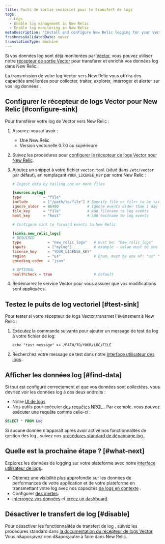 ```yaml
---
title: Puits de sortie vectoriel pour le transfert de logs
tags:
  - Logs
  - Enable log management in New Relic
  - Enable log monitoring in New Relic
metaDescription: 'Install and configure New Relic logging for your Vector output sink, so you can use our enhanced log management capabilities.'
freshnessValidatedDate: never
translationType: machine
---
```


Si vos données log sont déjà monitorées par [Vector](https://vector.dev/), vous pouvez utiliser notre [récepteur de sortie Vector](https://vector.dev/docs/reference/configuration/sinks/new_relic/) pour transférer et enrichir vos données log dans New Relic.

La transmission de votre log Vector vers New Relic vous offrira des <InlinePopover type="logs" />capacités améliorées pour collecter, traiter, explorer, interroger et alerter sur vos log données .

## Configurer le récepteur de logs Vector pour New Relic [#configure-sink]

Pour transférer votre log de Vector vers New Relic :

1. Assurez-vous d'avoir :

   * Une New Relic<InlinePopover type="licenseKey" />
   * Version vectorielle 0.7.0 ou supérieure

2. Suivez les procédures pour [configurer le récepteur de logs Vector pour New Relic](https://vector.dev/docs/reference/configuration/sinks/new_relic/).

3. Ajoutez un snippet à votre fichier `vector.toml` (situé dans `/etc/vector` par défaut), en remplaçant `YOUR_LICENSE_KEY` par votre New Relic <InlinePopover type="licenseKey" />:

   ```toml
   # Ingest data by tailing one or more files

   [sources.mylog]
   type          = "file"
   include       = ["/path/to/file"] # Specify file or files to be tailed
   ignore_older  = 86400             # Ignore events older than 1 day
   file_key      = "file"            # Add filename to log events
   host_key      = "host"            # Add hostname to log events

   # Configure sink to forward events to New Relic

   [sinks.new_relic_logs]
   # REQUIRED
   type            = "new_relic_logs"   # must be: "new_relic_logs"
   inputs          = ["mylog"]          # example - value must be one or more source IDs
   license_key     = "YOUR_LICENSE_KEY"
   region          = "us"               # Enum, must be one of: "us" "eu" depending on your New Relic account region
   encoding.codec  = "json"

   # OPTIONAL
   healthcheck = true                   # default
   ```

4. Redémarrez le service Vector pour vous assurer que vos modifications sont appliquées.

## Testez le puits de log vectoriel [#test-sink]

Pour tester si votre récepteur de logs Vector transmet l'événement à New Relic :

1. Exécutez la commande suivante pour ajouter un message de test de log à votre fichier de log:

   ```shell
   echo "test message" >> /PATH/TO/YOUR/LOG/FILE
   ```

2. Recherchez votre message de test dans notre [interface utilisateur des logs](https://one.newrelic.com/launcher/logger.log-launcher) .

## Afficher les données log [#find-data]

Si tout est configuré correctement et que vos données sont collectées, vous devriez voir les données log à ces deux endroits :

* Notre [UI de logs](https://one.newrelic.com/launcher/logger.log-launcher)
* Nos outils pour exécuter [des requêtes NRQL ](/docs/chart-builder/use-chart-builder/choose-data/use-advanced-nrql-mode-specify-data). Par exemple, vous pouvez exécuter une requête comme celle-ci :

```sql
SELECT * FROM Log
```

Si aucune donnée n'apparaît après avoir activé nos fonctionnalités de gestion des log , suivez nos [procédures standard de dépannage log ](/docs/logs/log-management/troubleshooting/no-log-data-appears-ui/).

<InstallFeedback />

## Quelle est la prochaine étape ? [#what-next]

Explorez les données de logging sur votre plateforme avec notre [interface utilisateur de logs](/docs/logs/log-management/ui-data/use-logs-ui/).

* Obtenez une visibilité plus approfondie sur les données de performances de votre application et de votre plateforme en transmettant votre log avec nos capacités [de logs en contexte](/docs/logs/enable-log-management-new-relic/configure-logs-context/configure-logs-context-apm-agents/) .
* Configurer [des alertes](/docs/alerts-applied-intelligence/new-relic-alerts/alert-conditions/create-alert-conditions/).
* [interrogez vos données](/docs/query-your-data/explore-query-data/get-started/introduction-querying-new-relic-data/) et [créez un dashboard](/docs/query-your-data/explore-query-data/dashboards/introduction-dashboards/).

## Désactiver le transfert de log [#disable]

Pour désactiver les fonctionnalités de transfert de log , suivez les procédures standard dans [la documentation du récepteur de logs Vector](https://vector.dev/docs/reference/configuration/sinks/new_relic/). Vous n&amp;apos;avez rien d&amp;apos;autre à faire dans New Relic.